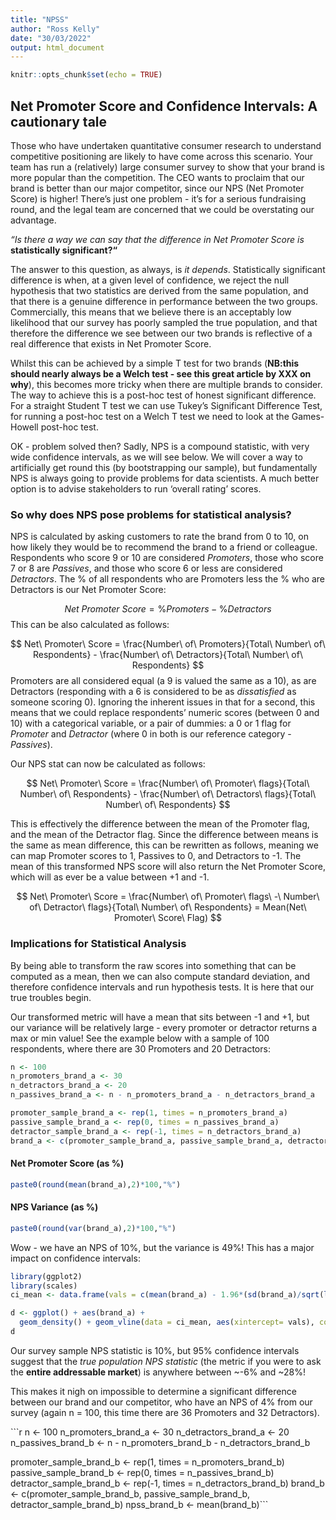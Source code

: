 ```yaml
---
title: "NPSS"
author: "Ross Kelly"
date: "30/03/2022"
output: html_document
---
```


```r
knitr::opts_chunk$set(echo = TRUE)
```

## Net Promoter Score and Confidence Intervals: A cautionary tale

Those who have undertaken quantitative consumer research to understand competitive positioning are likely to have come across this scenario. Your team has run a (relatively) large consumer survey to show that your brand is more popular than the competition. The CEO wants to proclaim that our brand is better than our major competitor, since our NPS (Net Promoter Score) is higher! There's just one problem - it's for a serious fundraising round, and the legal team are concerned that we could be overstating our advantage. 

_"Is there a way we can say that the difference in Net Promoter Score is_ __statistically significant?"__

The answer to this question, as always, is _it depends_. 
Statistically significant difference is when, at a given level of confidence, we reject the null hypothesis that two statistics are derived from the same population, and that there is a genuine difference in performance between the two groups. 
Commercially, this means that we believe there is an acceptably low likelihood that our survey has poorly sampled the true population, and that therefore the difference we see between our two brands is reflective of a real difference that exists in Net Promoter Score.

Whilst this can be achieved by a simple T test for two brands (**NB:this should nearly always be a Welch test - see this great article by XXX on why**), this becomes more tricky when there are multiple brands to consider. The way to achieve this is a post-hoc test of honest significant difference. For a straight Student T test we can use Tukey's Significant Difference Test, for running a post-hoc test on a Welch T test we need to look at the Games-Howell post-hoc test.

OK - problem solved then? Sadly, NPS is a compound statistic, with very wide confidence intervals, as we will see below. We will cover a way to artificially get round this (by bootstrapping our sample), but fundamentally NPS is always going to provide problems for data scientists. A much better option is to advise stakeholders to run 'overall rating' scores.


### So why does NPS pose problems for statistical analysis?

NPS is calculated by asking customers to rate the brand from 0 to 10, on how likely they would be to recommend the brand to a friend or colleague. Respondents who score 9 or 10 are considered _Promoters_, those who score 7 or 8 are _Passives_, and those who score 6 or less are considered _Detractors_. The % of all respondents who are Promoters less the % who are Detractors is our Net Promoter Score:

$$ 
Net\ Promoter\ Score = \% Promoters - \% Detractors
$$
This can be also calculated as follows:

$$
Net\ Promoter\ Score = \frac{Number\ of\ Promoters}{Total\ Number\ of\ Respondents} - \frac{Number\ of\ Detractors}{Total\ Number\ of\ Respondents} 
$$
Promoters are all considered equal (a 9 is valued the same as a 10), as are Detractors (responding with a 6 is considered to be as _dissatisfied_ as someone scoring 0). Ignoring the inherent issues in that for a second, this means that we could replace respondents' numeric scores (between 0 and 10) with a categorical variable, or a pair of dummies: a 0 or 1 flag for _Promoter_ and _Detractor_ (where 0 in both is our reference category - _Passives_).

Our NPS stat can now be calculated as follows:

$$
Net\ Promoter\ Score = \frac{Number\ of\ Promoter\ flags}{Total\ Number\ of\ Respondents} - \frac{Number\ of\ Detractors\ flags}{Total\ Number\ of\ Respondents} 
$$

This is effectively the difference between the mean of the Promoter flag, and the mean of the Detractor flag. Since the difference between means is the same as mean difference, this can be rewritten as follows, meaning we can map Promoter scores to 1, Passives to 0, and Detractors to -1. The mean of this transformed NPS score will also return the Net Promoter Score, which will as ever be a value between +1 and -1.

$$
Net\ Promoter\ Score = \frac{Number\ of\ Promoter\ flags\ -\ Number\ of\ Detractor\ flags}{Total\ Number\ of\ Respondents} = Mean(Net\ Promoter\ Score\ Flag)
$$

### Implications for Statistical Analysis

By being able to transform the raw scores into something that can be computed as a mean, then we can also compute standard deviation, and therefore confidence intervals and run hypothesis tests. It is here that our true troubles begin. 

Our transformed metric will have a mean that sits between -1 and +1, but our variance will be relatively large - every promoter or detractor returns a max or min value! See the example below with a sample of 100 respondents, where there are 30 Promoters and 20 Detractors:

```r
n <- 100
n_promoters_brand_a <- 30
n_detractors_brand_a <- 20
n_passives_brand_a <- n - n_promoters_brand_a - n_detractors_brand_a

promoter_sample_brand_a <- rep(1, times = n_promoters_brand_a)
passive_sample_brand_a <- rep(0, times = n_passives_brand_a)
detractor_sample_brand_a <- rep(-1, times = n_detractors_brand_a)
brand_a <- c(promoter_sample_brand_a, passive_sample_brand_a, detractor_sample_brand_a)
```

#### Net Promoter Score (as %)

```r
paste0(round(mean(brand_a),2)*100,"%")
```

#### NPS Variance (as %)

```r
paste0(round(var(brand_a),2)*100,"%")
```

Wow - we have an NPS of 10%, but the variance is 49%! This has a major impact on confidence intervals:

```r
library(ggplot2)
library(scales)
ci_mean <- data.frame(vals = c(mean(brand_a) - 1.96*(sd(brand_a)/sqrt(length(brand_a))), mean(brand_a), mean(brand_a) + 1.96*(sd(brand_a)/sqrt(length(brand_a)))), labels = c('Lower CI (95%)', 'NPS Statistic', 'Upper CI (95%)'))

d <- ggplot() + aes(brand_a) + 
  geom_density() + geom_vline(data = ci_mean, aes(xintercept= vals), color="blue", size=0.5) + geom_text(data = ci_mean, aes(x=vals, y = 0.5, label = labels), size = 4, angle = 90, vjust = -0.4, ) + ggtitle(label = "Transformed NPS with NPS statistic and Confidence Intervals (95%)") + scale_x_continuous(labels = percent)
d
```

Our survey sample NPS statistic is 10%, but 95% confidence intervals suggest that the _true population NPS statistic_ (the metric if you were to ask the **entire addressable market**) is anywhere between ~-6% and ~28%!

This makes it nigh on impossible to determine a significant difference between our brand and our competitor, who have an NPS of 4% from our survey (again n = 100, this time there are 36 Promoters and 32 Detractors).

```r
n <- 100
n_promoters_brand_a <- 30
n_detractors_brand_a <- 20
n_passives_brand_b <- n - n_promoters_brand_b - n_detractors_brand_b


promoter_sample_brand_b <- rep(1, times = n_promoters_brand_b)
passive_sample_brand_b <- rep(0, times = n_passives_brand_b)
detractor_sample_brand_b <- rep(-1, times = n_detractors_brand_b)
brand_b <- c(promoter_sample_brand_b, passive_sample_brand_b, detractor_sample_brand_b)
npss_brand_b <- mean(brand_b)```



